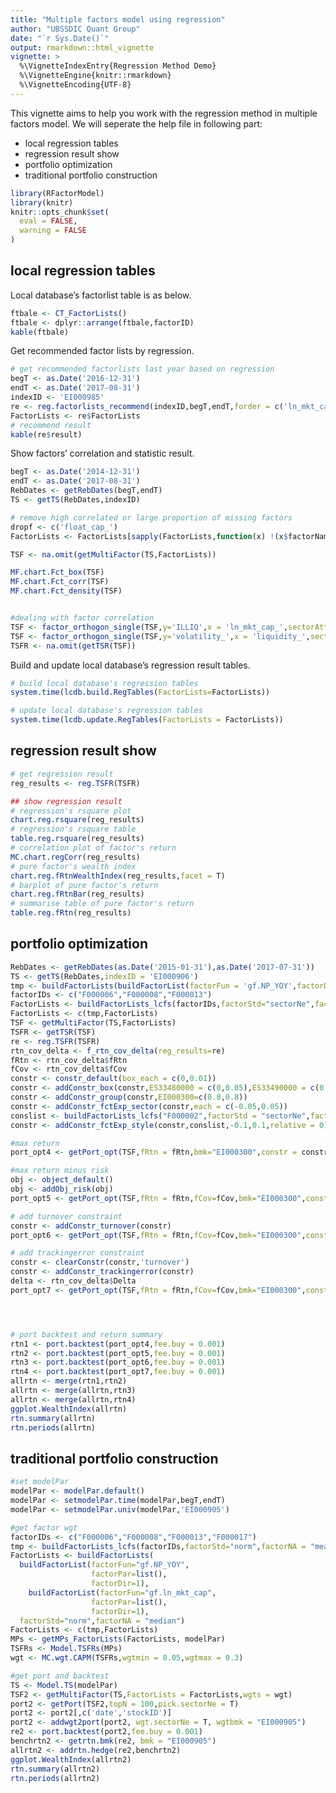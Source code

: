 ```yaml
---
title: "Multiple factors model using regression"
author: "UBSSDIC Quant Group"
date: "`r Sys.Date()`"
output: rmarkdown::html_vignette
vignette: >
  %\VignetteIndexEntry{Regression Method Demo}
  %\VignetteEngine{knitr::rmarkdown}
  %\VignetteEncoding{UTF-8}
---
```


This vignette aims to help you work with the regression method in multiple factors model. We will seperate the help file in following part:

- local regression tables
- regression result show
- portfolio optimization
- traditional portfolio construction

```r
library(RFactorModel)
library(knitr)
knitr::opts_chunk$set(
  eval = FALSE,
  warning = FALSE
)
```


## local regression tables

Local database's factorlist table is as below.
```r
ftbale <- CT_FactorLists()
ftbale <- dplyr::arrange(ftbale,factorID)
kable(ftbale)
```


Get recommended factor lists by regression.
```r
# get recommended factorlists last year based on regression
begT <- as.Date('2016-12-31')
endT <- as.Date('2017-08-31')
indexID <- 'EI000985'
re <- reg.factorlists_recommend(indexID,begT,endT,forder = c('ln_mkt_cap_','PB_mrq_','pct_chg_per_60_','liquidity_'))
FactorLists <- re$FactorLists
# recommend result
kable(re$result)
```


Show factors' correlation and statistic result.
```r
begT <- as.Date('2014-12-31')
endT <- as.Date('2017-08-31')
RebDates <- getRebDates(begT,endT)
TS <- getTS(RebDates,indexID)

# remove high correlated or large proportion of missing factors
dropf <- c('float_cap_')
FactorLists <- FactorLists[sapply(FactorLists,function(x) !(x$factorName %in% dropf))]

TSF <- na.omit(getMultiFactor(TS,FactorLists))

MF.chart.Fct_box(TSF)
MF.chart.Fct_corr(TSF)
MF.chart.Fct_density(TSF)


#dealing with factor correlation
TSF <- factor_orthogon_single(TSF,y='ILLIQ',x = 'ln_mkt_cap_',sectorAttr = NULL)
TSF <- factor_orthogon_single(TSF,y='volatility_',x = 'liquidity_',sectorAttr = NULL)
TSFR <- na.omit(getTSR(TSF))

```



Build and update local database's regression result tables.
```r
# build local database's regression tables
system.time(lcdb.build.RegTables(FactorLists=FactorLists))

# update local database's regression tables
system.time(lcdb.update.RegTables(FactorLists = FactorLists))
```


## regression result show

```r
# get regression result
reg_results <- reg.TSFR(TSFR)

## show regression result
# regression's rsquare plot
chart.reg.rsquare(reg_results)
# regression's rsquare table
table.reg.rsquare(reg_results)
# correlation plot of factor's return 
MC.chart.regCorr(reg_results)
# pure factor's wealth index
chart.reg.fRtnWealthIndex(reg_results,facet = T)
# barplot of pure factor's return 
chart.reg.fRtnBar(reg_results)
# summarise table of pure factor's return 
table.reg.fRtn(reg_results)
```


## portfolio optimization

```r
RebDates <- getRebDates(as.Date('2015-01-31'),as.Date('2017-07-31'))
TS <- getTS(RebDates,indexID = 'EI000906')
tmp <- buildFactorLists(buildFactorList(factorFun = 'gf.NP_YOY',factorDir = 1,factorStd="sectorNe",factorNA = "median",factorOutlier = 'boxplot'))
factorIDs <- c("F000006","F000008","F000013")
FactorLists <- buildFactorLists_lcfs(factorIDs,factorStd="sectorNe",factorNA = "median",factorOutlier = 'boxplot')
FactorLists <- c(tmp,FactorLists)
TSF <- getMultiFactor(TS,FactorLists)
TSFR <- getTSR(TSF)
re <- reg.TSFR(TSFR)
rtn_cov_delta <- f_rtn_cov_delta(reg_results=re)
fRtn <- rtn_cov_delta$fRtn
fCov <- rtn_cov_delta$fCov
constr <- constr_default(box_each = c(0,0.01))
constr <- addConstr_box(constr,ES33480000 = c(0,0.05),ES33490000 = c(0,0.03))
constr <- addConstr_group(constr,EI000300=c(0.8,0.8))
constr <- addConstr_fctExp_sector(constr,each = c(-0.05,0.05))
conslist <- buildFactorLists_lcfs("F000002",factorStd = "sectorNe",factorNA = "median",factorOutlier = 'boxplot')
constr <- addConstr_fctExp_style(constr,conslist,-0.1,0.1,relative = 0)

#max return
port_opt4 <- getPort_opt(TSF,fRtn = fRtn,bmk="EI000300",constr = constr)

#max return minus risk
obj <- object_default()
obj <- addObj_risk(obj)
port_opt5 <- getPort_opt(TSF,fRtn = fRtn,fCov=fCov,bmk="EI000300",constr = constr,obj = obj)

# add turnover constraint
constr <- addConstr_turnover(constr)
port_opt6 <- getPort_opt(TSF,fRtn = fRtn,fCov=fCov,bmk="EI000300",constr = constr,obj = obj)

# add trackingerror constraint
constr <- clearConstr(constr,'turnover')
constr <- addConstr_trackingerror(constr)
delta <- rtn_cov_delta$Delta
port_opt7 <- getPort_opt(TSF,fRtn = fRtn,fCov=fCov,bmk="EI000300",constr = constr,obj = obj,delta=delta)




# port backtest and return summary
rtn1 <- port.backtest(port_opt4,fee.buy = 0.001)
rtn2 <- port.backtest(port_opt5,fee.buy = 0.001)
rtn3 <- port.backtest(port_opt6,fee.buy = 0.001)
rtn4 <- port.backtest(port_opt7,fee.buy = 0.001)
allrtn <- merge(rtn1,rtn2)
allrtn <- merge(allrtn,rtn3)
allrtn <- merge(allrtn,rtn4)
ggplot.WealthIndex(allrtn)
rtn.summary(allrtn)
rtn.periods(allrtn)
```


## traditional portfolio construction


```r
#set modelPar
modelPar <- modelPar.default()
modelPar <- setmodelPar.time(modelPar,begT,endT)
modelPar <- setmodelPar.univ(modelPar,'EI000905')

#get factor wgt
factorIDs <- c("F000006","F000008","F000013","F000017")
tmp <- buildFactorLists_lcfs(factorIDs,factorStd="norm",factorNA = "mean")
FactorLists <- buildFactorLists(
  buildFactorList(factorFun="gf.NP_YOY",
                  factorPar=list(),
                  factorDir=1),
    buildFactorList(factorFun="gf.ln_mkt_cap",
                  factorPar=list(),
                  factorDir=1),
  factorStd="norm",factorNA = "median")
FactorLists <- c(tmp,FactorLists)
MPs <- getMPs_FactorLists(FactorLists, modelPar)
TSFRs <- Model.TSFRs(MPs)
wgt <- MC.wgt.CAPM(TSFRs,wgtmin = 0.05,wgtmax = 0.3)

#get port and backtest
TS <- Model.TS(modelPar)
TSF2 <- getMultiFactor(TS,FactorLists = FactorLists,wgts = wgt)
port2 <- getPort(TSF2,topN = 100,pick.sectorNe = T)
port2 <- port2[,c('date','stockID')]
port2 <- addwgt2port(port2, wgt.sectorNe = T, wgtbmk = "EI000905")
re2 <- port.backtest(port2,fee.buy = 0.001)
benchrtn2 <- getrtn.bmk(re2, bmk = "EI000905")
allrtn2 <- addrtn.hedge(re2,benchrtn2)
ggplot.WealthIndex(allrtn2)
rtn.summary(allrtn2)
rtn.periods(allrtn2)
```



